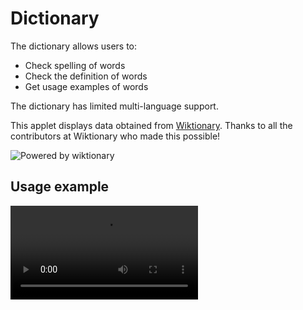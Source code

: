 # Dictionary

The dictionary allows users to:

-   Check spelling of words
-   Check the definition of words
-   Get usage examples of words

The dictionary has limited multi-language support.

<ScreenShot src="/applets/dictionary/banner.png" alt="Dictionary banner" />

This applet displays data obtained from [Wiktionary](https://www.wiktionary.org/). Thanks to all the contributors at Wiktionary who made this possible!

![Powered by wiktionary](/applets/dictionary/wiktionaryBanner.png)

## Usage example

<Video src="/videoTest2.mp4" />

## Features

### Search for words

Simply enter your query in the main search field, and find any similar results!

<ScreenShot src="/applets/dictionary/banner.png" alt="Search words" />

In addition, the pattern `define:` followed by your query can be used to only get definition results.

<ScreenShot
    src="/applets/dictionary/definition search.png"
    alt="Search only definitions"
    section="field"
/>

Finally, you can also search for only definiotns by opening Dictionary using the applets-manager.

<!-- TODO: record and fill in all screenshots and videos -->

<ScreenRecording src="/videoTest2.mp4" />

### Navigate definition

Open the context menu on a definition item, this will show the definitions folder.

This will list different types of definitions (e.g. noun, verb, interjection etc.). Open this to list a set of definitions for this usage of the word.

### Find usage examples

When opening a context menu on a definition, there is an examples menu which can be used to find examples of using that word.

### Paste results

The default action of all things in this applet will copy the content to the clipboard and pastes it in the previously active window.

### Search words in other languages

Dictionary has limited functionality for finding words in other languages. Some definitions are available for other languages, but descriptions will still be presented in English.

You can search words in different languages using the `define:` syntax with an additional country code or name. For example to search the definition of `hallo` in German we can use `define de: hallo`.

You can also change the default language of Dictionary using the `Default language` setting.

## Roadmap

We would like to support many more features in the future, but these were too eleborate for the initial release.

### Wiktionary document scraping utility

The developement of a system to asynchronously load similar words (e.g. synonyms and antonyms) to the LaunchMenu results. This was what we [initially used](https://github.com/LaunchMenu/LaunchMenu/tree/master/packages/applets/dictionary/src/scraper) before using the dedicated Wiktionary API, however it was slow. This wouldn't matter if it was only adding additional information. This could also act as a stepping stone towards a better Wiktionary API.

### Better Wiktionary API

Contribute to Wiktionary's API to allow for extraction of more data such as antonyms and synonyms in a simple way.
